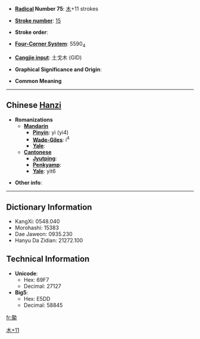 * '''[[Wiktionary:Chinese radical index| Radical]] Number 75''': [[Wiktionary:Chinese radical index 木|木]]+11 strokes

* '''[[Wiktionary:Chinese total strokes index|Stroke number]]''': [[Wiktionary:Chinese total strokes index 15|15]]

* '''Stroke order''': 

* '''[[Wiktionary:Chinese four corner index|Four-Corner System]]''': 5590<sub>4</sub>

* '''[[Wiktionary:Chinese Cangjie index|Cangjie input]]''': 土戈木 (GID)

* '''Graphical Significance and Origin''': 

* '''Common Meaning'''

----

== Chinese [[Hanzi]] ==

* '''Romanizations'''
** '''[[Mandarin]]'''
*** '''[[Pinyin]]''': yì (yi4)
*** '''[[Wade-Giles]]''': i<sup>4</sup>
*** '''[[Yale]]''': 
** '''[[Cantonese]]'''
*** '''[[Jyutping]]''':
*** '''[[Penkyamp]]''': 
*** '''[[Yale]]''': yit6

* '''Other info''': 

----

== Dictionary Information ==

* KangXi: 0548.040
* Morohashi: 15383
* Dae Jaweon: 0935.230
* Hanyu Da Zidian: 21272.100

== Technical Information ==

* '''Unicode''':
** Hex: 69F7
** Decimal: 27127
* '''Big5''':
** Hex: E5DD
** Decimal: 58845

[[Category:CJKV Character articles lacking a common meaning|木+11]]

[[fr:槷]]